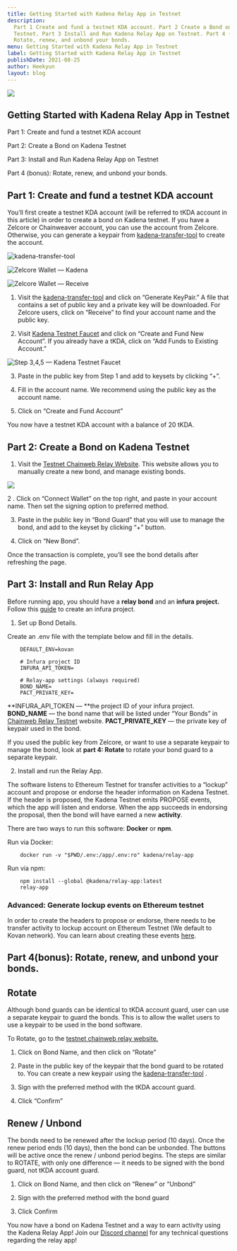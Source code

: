 ```yaml
---
title: Getting Started with Kadena Relay App in Testnet
description:
  Part 1 Create and fund a testnet KDA account. Part 2 Create a Bond on Kadena
  Testnet. Part 3 Install and Run Kadena Relay App on Testnet. Part 4 (bonus)
  Rotate, renew, and unbond your bonds.
menu: Getting Started with Kadena Relay App in Testnet
label: Getting Started with Kadena Relay App in Testnet
publishDate: 2021-08-25
author: Heekyun
layout: blog
---
```


![](/assets/blog/1_bmXFrJ6AX3NxWty7Au7sVg.webp)

## Getting Started with Kadena Relay App in Testnet

Part 1: Create and fund a testnet KDA account

Part 2: Create a Bond on Kadena Testnet

Part 3: Install and Run Kadena Relay App on Testnet

Part 4 (bonus): Rotate, renew, and unbond your bonds.

## Part 1: Create and fund a testnet KDA account

You’ll first create a testnet KDA account (will be referred to tKDA account in
this article) in order to create a bond on Kadena testnet. If you have a Zelcore
or Chainweaver account, you can use the account from Zelcore. Otherwise, you can
generate a keypair from [kadena-transfer-tool](https://transfer.chainweb.com/)
to create the account.

![kadena-transfer-tool](/assets/blog/1_ZvEmzVsDfAUTuAR4nJ90aA.webp)

![Zelcore Wallet — Kadena](/assets/blog/1_qqE5owAzNukpZB7EE0ofsA.webp)

![Zelcore Wallet — Receive](/assets/blog/1_5mefJQ__uzqP1kpqL3Ifmg.webp)

1.  Visit the [kadena-transfer-tool](https://transfer.chainweb.com/) and click
    on “Generate KeyPair.” A file that contains a set of public key and a
    private key will be downloaded. For Zelcore users, click on “Receive” to
    find your account name and the public key.

2.  Visit [Kadena Testnet Faucet](https://faucet.testnet.chainweb.com/) and
    click on “Create and Fund New Account”. If you already have a tKDA, click on
    “Add Funds to Existing Account.”

![Step 3,4,5 — Kadena Testnet Faucet](/assets/blog/1_jH2o3B1BjKJvbqH6ZE2q-g.webp)

3. Paste in the public key from Step 1 and add to keysets by clicking “+”.

4. Fill in the account name. We recommend using the public key as the account
   name.

5. Click on “Create and Fund Account”

You now have a testnet KDA account with a balance of 20 tKDA.

## Part 2: Create a Bond on Kadena Testnet

1.  Visit the
    [Testnet Chainweb Relay Website](https://relay.chainweb.com/testnet/). This
    website allows you to manually create a new bond, and manage existing bonds.

![](/assets/blog/1_gmagyJ4Di-B_ZW4iXXfZbQ.webp)

2 . Click on “Connect Wallet” on the top right, and paste in your account name.
Then set the signing option to preferred method.

3. Paste in the public key in “Bond Guard” that you will use to manage the bond,
   and add to the keyset by clicking “+” button.

4. Click on “New Bond”.

Once the transaction is complete, you’ll see the bond details after refreshing
the page.

## Part 3: Install and Run Relay App

Before running app, you should have a **relay bond** and an **infura**
**project.** Follow this
[guide](https://blog.infura.io/getting-started-with-infura-28e41844cc89/) to
create an infura project.

1.  Set up Bond Details.

Create an .env file with the template below and fill in the details.

```pact
    DEFAULT_ENV=kovan

    # Infura project ID
    INFURA_API_TOKEN=

    # Relay-app settings (always required)
    BOND_NAME=
    PACT_PRIVATE_KEY=
```

**INFURA_API_TOKEN — **the project ID of your infura project. **BOND_NAME** —
the bond name that will be listed under “Your Bonds” in
[Chainweb Relay Testnet](https://relay.chainweb.com/testnet/) website.
**PACT_PRIVATE_KEY** — the private key of keypair used in the bond.

If you used the public key from Zelcore, or want to use a separate keypair to
manage the bond, look at **part 4: Rotate** to rotate your bond guard to a
separate keypair.

2. Install and run the Relay App.

The software listens to Ethereum Testnet for transfer activities to a “lockup”
account and propose or endorse the header information on Kadena Testnet. If the
header is proposed, the Kadena Testnet emits PROPOSE events, which the app will
listen and endorse. When the app succeeds in endorsing the proposal, then the
bond will have earned a new **activity**.

There are two ways to run this software: **Docker** or **npm**.

Run via Docker:

```shell
    docker run -v "$PWD/.env:/app/.env:ro" kadena/relay-app
```

Run via npm:

```shell
    npm install --global @kadena/relay-app:latest
    relay-app
```

### Advanced: Generate lockup events on Ethereum testnet

In order to create the headers to propose or endorse, there needs to be transfer
activity to lockup account on Ethereum Testnet (We default to Kovan network).
You can learn about creating these events
[here](https://github.com/kadena-io/chainweb-relay#generating-test-lockup-transfers).

## Part 4(bonus): Rotate, renew, and unbond your bonds.

## Rotate

Although bond guards can be identical to tKDA account guard, user can use a
separate keypair to guard the bonds. This is to allow the wallet users to use a
keypair to be used in the bond software.

To Rotate, go to the
[testnet chainweb relay website.](https://relay.chainweb.com/testnet/)

1.  Click on Bond Name, and then click on “Rotate”

2.  Paste in the public key of the keypair that the bond guard to be rotated to.
    You can create a new keypair using the
    [kadena-transfer-tool](https://transfer.chainweb.com/) .

3.  Sign with the preferred method with the tKDA account guard.

4.  Click “Confirm”

## Renew / Unbond

The bonds need to be renewed after the lockup period (10 days). Once the renew
period ends (10 days), then the bond can be unbonded. The buttons will be active
once the renew / unbond period begins. The steps are similar to ROTATE, with
only one difference — it needs to be signed with the bond guard, not tKDA
account guard.

1. Click on Bond Name, and then click on “Renew” or “Unbond”

2. Sign with the preferred method with the bond guard

3. Click Confirm

You now have a bond on Kadena Testnet and a way to earn activity using the
Kadena Relay App! Join our [Discord channel](http://discord.io/kadena) for any
technical questions regarding the relay app!
